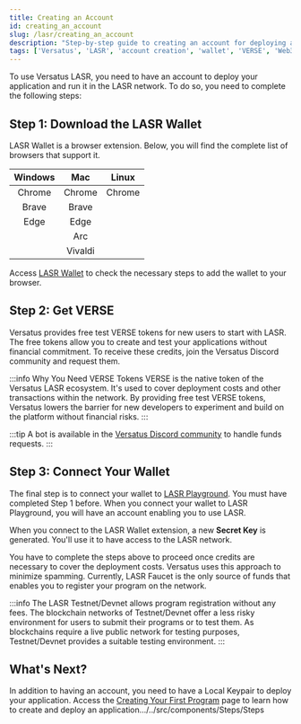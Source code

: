 ```yaml
---
title: Creating an Account
id: creating_an_account
slug: /lasr/creating_an_account
description: "Step-by-step guide to creating an account for deploying applications on the Versatus LASR network."
tags: ['Versatus', 'LASR', 'account creation', 'wallet', 'VERSE', 'Web3']
---
```



To use Versatus LASR, you need to have an account to deploy your application and run it in the LASR network. To do so, you need to complete the following steps:

## Step 1: Download the LASR Wallet

LASR Wallet is a browser extension. Below, you will find the complete list of browsers that support it.

| Windows |  Mac  | Linux |
|:-------:|:-------:|:------:|
| Chrome | Chrome | Chrome |
| Brave  | Brave  |    |
| Edge  | Edge  |    |
|     | Arc   |    |
|     | Vivaldi |    |

Access [LASR Wallet](https://itero.plasmo.com/ext/omkbidglggpedccmhohmemehpghgidaj) to check the necessary steps to add the wallet to your browser.

## Step 2: Get VERSE

Versatus provides free test VERSE tokens for new users to start with LASR. The free tokens allow you to create and test your applications without financial commitment. To receive these credits, join the Versatus Discord community and request them.

:::info ​Why You Need VERSE Tokens
VERSE is the native token of the Versatus LASR ecosystem. It's used to cover deployment costs and other transactions within the network. By providing free test VERSE tokens, Versatus lowers the barrier for new developers to experiment and build on the platform without financial risks.
:::

:::tip
A bot is available in the [Versatus Discord community](https://discord.gg/2MaKFR35VJ) to handle funds requests.
:::

## Step 3: Connect Your Wallet

The final step is to connect your wallet to [LASR Playground](http://faucet.versatus.io/). You must have completed Step 1 before. When you connect your wallet to LASR Playground, you will have an account enabling you to use LASR.

When you connect to the LASR Wallet extension, a new **Secret Key** is generated. You'll use it to have access to the LASR network.

You have to complete the steps above to proceed once credits are necessary to cover the deployment costs. Versatus uses this approach to minimize spamming. Currently, LASR Faucet is the only source of funds that enables you to register your program on the network.

:::info
The LASR Testnet/Devnet allows program registration without any fees. The blockchain networks of Testnet/Devnet offer a less risky environment for users to submit their programs or to test them. As blockchains require a live public network for testing purposes, Testnet/Devnet provides a suitable testing environment.
:::

## What's Next?

In addition to having an account, you need to have a Local Keypair to deploy your application. Access the [Creating Your First Program](/lasr/creating_your_first_program) page to learn how to create and deploy an application.../../src/components/Steps/Steps